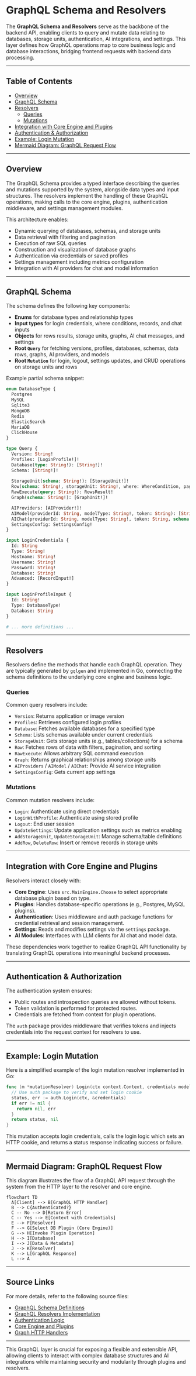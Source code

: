 # GraphQL Schema and Resolvers

The **GraphQL Schema and Resolvers** serve as the backbone of the backend API, enabling clients to query and mutate data relating to databases, storage units, authentication, AI integrations, and settings. This layer defines how GraphQL operations map to core business logic and database interactions, bridging frontend requests with backend data processing.

---

## Table of Contents

- [Overview](#overview)
- [GraphQL Schema](#graphql-schema)
- [Resolvers](#resolvers)
  - [Queries](#queries)
  - [Mutations](#mutations)
- [Integration with Core Engine and Plugins](#integration-with-core-engine-and-plugins)
- [Authentication & Authorization](#authentication--authorization)
- [Example: Login Mutation](#example-login-mutation)
- [Mermaid Diagram: GraphQL Request Flow](#mermaid-diagram-graphql-request-flow)

---

## Overview

The GraphQL Schema provides a typed interface describing the queries and mutations supported by the system, alongside data types and input structures. The resolvers implement the handling of these GraphQL operations, making calls to the core engine, plugins, authentication middleware, and settings management modules.

This architecture enables:

- Dynamic querying of databases, schemas, and storage units
- Data retrieval with filtering and pagination
- Execution of raw SQL queries
- Construction and visualization of database graphs
- Authentication via credentials or saved profiles
- Settings management including metrics configuration
- Integration with AI providers for chat and model information

---

## GraphQL Schema

The schema defines the following key components:

- **Enums** for database types and relationship types
- **Input types** for login credentials, where conditions, records, and chat inputs
- **Objects** for rows results, storage units, graphs, AI chat messages, and settings
- **Root `Query`** for fetching versions, profiles, databases, schemas, data rows, graphs, AI providers, and models
- **Root `Mutation`** for login, logout, settings updates, and CRUD operations on storage units and rows

Example partial schema snippet:

```graphql
enum DatabaseType {
  Postgres
  MySQL
  Sqlite3
  MongoDB
  Redis
  ElasticSearch
  MariaDB
  ClickHouse
}

type Query {
  Version: String!
  Profiles: [LoginProfile!]!
  Database(type: String!): [String!]!
  Schema: [String!]!
  
  StorageUnit(schema: String!): [StorageUnit!]!
  Row(schema: String!, storageUnit: String!, where: WhereCondition, pageSize: Int!, pageOffset: Int!): RowsResult!
  RawExecute(query: String!): RowsResult!
  Graph(schema: String!): [GraphUnit!]!

  AIProviders: [AIProvider!]!
  AIModel(providerId: String, modelType: String!, token: String): [String!]!
  AIChat(providerId: String, modelType: String!, token: String, schema: String!, input: ChatInput!): [AIChatMessage!]!
  SettingsConfig: SettingsConfig!
}

input LoginCredentials {
  Id: String
  Type: String!
  Hostname: String!
  Username: String!
  Password: String!
  Database: String!
  Advanced: [RecordInput!]
}

input LoginProfileInput {
  Id: String!
  Type: DatabaseType!
  Database: String
}

# ... more definitions ...

``` 

---

## Resolvers

Resolvers define the methods that handle each GraphQL operation. They are typically generated by `gqlgen` and implemented in Go, connecting the schema definitions to the underlying core engine and business logic.

### Queries

Common query resolvers include:

- `Version`: Returns application or image version
- `Profiles`: Retrieves configured login profiles
- `Database`: Fetches available databases for a specified type
- `Schema`: Lists schemas available under current credentials
- `StorageUnit`: Gets storage units (e.g., tables/collections) for a schema
- `Row`: Fetches rows of data with filters, pagination, and sorting
- `RawExecute`: Allows arbitrary SQL command execution
- `Graph`: Returns graphical relationships among storage units
- `AIProviders` / `AIModel` / `AIChat`: Provide AI service integration
- `SettingsConfig`: Gets current app settings

### Mutations

Common mutation resolvers include:

- `Login`: Authenticate using direct credentials
- `LoginWithProfile`: Authenticate using stored profile
- `Logout`: End user session
- `UpdateSettings`: Update application settings such as metrics enabling
- `AddStorageUnit`, `UpdateStorageUnit`: Manage schema/table definitions
- `AddRow`, `DeleteRow`: Insert or remove records in storage units

---

## Integration with Core Engine and Plugins

Resolvers interact closely with:

- **Core Engine**: Uses `src.MainEngine.Choose` to select appropriate database plugin based on type.
- **Plugins**: Handles database-specific operations (e.g., Postgres, MySQL plugins).
- **Authentication**: Uses middleware and auth package functions for credential retrieval and session management.
- **Settings**: Reads and modifies settings via the `settings` package.
- **AI Modules**: Interfaces with LLM clients for AI chat and model data.

These dependencies work together to realize GraphQL API functionality by translating GraphQL operations into meaningful backend processes.

---

## Authentication & Authorization

The authentication system ensures:

- Public routes and introspection queries are allowed without tokens.
- Token validation is performed for protected routes.
- Credentials are fetched from context for plugin operations.

The `auth` package provides middleware that verifies tokens and injects credentials into the request context for resolvers to use.

---

## Example: Login Mutation

Here is a simplified example of the login mutation resolver implemented in Go:

```go
func (m *mutationResolver) Login(ctx context.Context, credentials model.LoginCredentials) (*model.StatusResponse, error) {
  // Use auth package to verify and set login cookie
  status, err := auth.Login(ctx, &credentials)
  if err != nil {
    return nil, err
  }
  return status, nil
}
```

This mutation accepts login credentials, calls the login logic which sets an HTTP cookie, and returns a status response indicating success or failure.

---

## Mermaid Diagram: GraphQL Request Flow

This diagram illustrates the flow of a GraphQL API request through the system from the HTTP layer to the resolver and core engine.

```mermaid
flowchart TD
  A[Client] --> B[GraphQL HTTP Handler]
  B --> C{Authenticated?}
  C -- No --> D[Return Error]
  C -- Yes --> E[Context with Credentials]
  E --> F[Resolver]
  F --> G[Select DB Plugin (Core Engine)]
  G --> H[Invoke Plugin Operation]
  H --> I[Database]
  I --> J[Data & Metadata]
  J --> K[Resolver]
  K --> L[GraphQL Response]
  L --> A
```

---

## Source Links

For more details, refer to the following source files:

- [GraphQL Schema Definitions](core/graph/schema.graphqls)
- [GraphQL Resolvers Implementation](core/graph/schema.resolvers.go)
- [Authentication Logic](core/src/auth/auth.go)
- [Core Engine and Plugins](core/src/src.go)
- [Graph HTTP Handlers](core/graph/http.resolvers.go)

---

This GraphQL layer is crucial for exposing a flexible and extensible API, allowing clients to interact with complex database structures and AI integrations while maintaining security and modularity through plugins and resolvers.